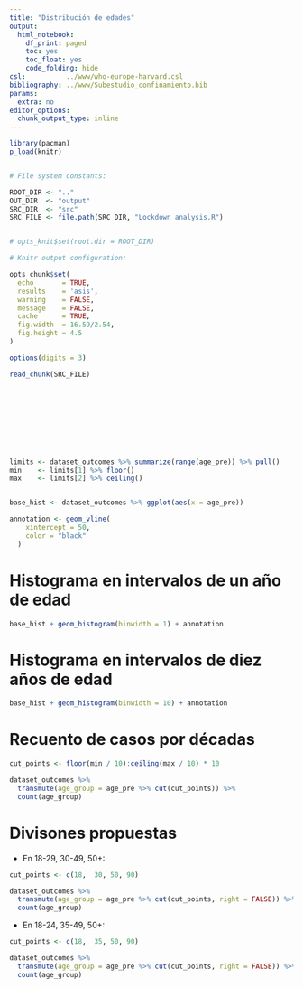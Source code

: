```yaml
---
title: "Distribución de edades"
output:
  html_notebook:
    df_print: paged
    toc: yes
    toc_float: yes
    code_folding: hide
csl:          ../www/who-europe-harvard.csl
bibliography: ../www/Subestudio_confinamiento.bib
params:
  extra: no
editor_options: 
  chunk_output_type: inline
---
```


```r
library(pacman)
p_load(knitr)


# File system constants:

ROOT_DIR <- ".."
OUT_DIR  <- "output"
SRC_DIR  <- "src"
SRC_FILE <- file.path(SRC_DIR, "Lockdown_analysis.R")


# opts_knit$set(root.dir = ROOT_DIR)

# Knitr output configuration:

opts_chunk$set(
  echo       = TRUE,
  results    = 'asis',
  warning    = FALSE,
  message    = FALSE,
  cache      = TRUE,
  fig.width  = 16.59/2.54,
  fig.height = 4.5
)

options(digits = 3)
```


```r
read_chunk(SRC_FILE)
```


```r
```


```r
```


```r
```


```r
```


```r
```


```r
```


```r
```


```r
```


```r
```


```r
limits <- dataset_outcomes %>% summarize(range(age_pre)) %>% pull()
min    <- limits[1] %>% floor()
max    <- limits[2] %>% ceiling()


base_hist <- dataset_outcomes %>% ggplot(aes(x = age_pre))

annotation <- geom_vline(
    xintercept = 50,
    color = "black"
  )
```


# Histograma en intervalos de un año de edad

```r
base_hist + geom_histogram(binwidth = 1) + annotation
```


# Histograma en intervalos de diez años de edad

```r
base_hist + geom_histogram(binwidth = 10) + annotation
```


# Recuento de casos por décadas

```r
cut_points <- floor(min / 10):ceiling(max / 10) * 10

dataset_outcomes %>%
  transmute(age_group = age_pre %>% cut(cut_points)) %>%
  count(age_group)
```


# Divisones propuestas

* En 18-29, 30-49, 50+:

```r
cut_points <- c(18,  30, 50, 90)

dataset_outcomes %>%
  transmute(age_group = age_pre %>% cut(cut_points, right = FALSE)) %>%
  count(age_group)
```


* En 18-24, 35-49, 50+:

```r
cut_points <- c(18,  35, 50, 90)

dataset_outcomes %>%
  transmute(age_group = age_pre %>% cut(cut_points, right = FALSE)) %>%
  count(age_group)
```
